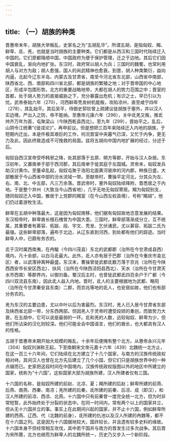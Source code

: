 ```yaml
---
---
---
```

title: （一）胡族的种类
---



晋惠帝末年，胡族大举叛乱，史家名之为“五胡乱华”。所谓五胡，是指匈奴、羯、鲜卑、氐、羌，也就是当时胡族的主要种类。它们都是从西汉和三国时代陆续迁入中国的。它们原都降顺中国，中国政府为便于保护管理，迁之于边地。其后它们因中国衰乱，渐向内地扩张。东汉时，政府常以胡人为兵；三国时的魏蜀，也常利用胡人与对方为敌；胡人愈强，国人的尚武精神也愈衰。到晋，胡人种类繁衍，益向内逼，北起今辽东半岛、内蒙古及甘肃省，南至今河北省东北部，山西省中南部，陕西省北、西、南部和四川省北部，都是胡族的繁殖之地；对于晋帝国的中心地区，形成半包围形势。北方的重要战略地带，大都在胡人的势力范围之中；晋室的首都，处于胡人势力的直接威胁之下，充分暴露出危机；有识之士，早已引以为忧。武帝泰始六年（270），河西鲜卑秃发树机能叛，攻陷凉州，直至咸宁四年（278），其乱始平。其后吴平，侍御史郭钦曾上疏建议徙胡族于塞外，并以汉人实边境，严出入之防，帝不能纳。至惠帝元康六年（296），关中氐羌又叛，推氐帅齐万年为首，屯聚梁山（今陕西乾县西北）。至九年（299），晋始平之。乱后，山阴令江统著“《徙戎论》”，再申前议。但是想把三百年来陆续迁入内地的胡族，于短期内迁出，本是件极其艰巨的工作，何况晋室中央暮气已深，又忙于内争，更无力及此，因此终致造成不可挽救的局面。兹将五胡向中国内地扩展的经过，分述于后。

匈奴自西汉宣帝受呼韩邪之降，处其部落于五原、朔方等郡，开始与汉人杂居。东汉初年，又置南单于部于西河郡，其后南单于徙其庭于左国城。灵帝末，匈奴发兵助汉讨黄巾。至董卓乱起，匈奴屯聚于洛阳北面黄河彼岸的河内郡，种族日盛，大部散居于今山西省中部的汾水流域一带。至献帝时，曹操平定河北，分其众为左、右、南、北、中五部，凡三万余落。晋武帝时，塞外匈奴陆续降附，晋悉居之于内地。于是整个并州（大致当今山西省地），几乎无地无匈奴寄居。羯为匈奴别支，随同匈奴迁入中国，散居于上党郡的羯室（在今山西左权县境），号称“羯胡”，他们仍过着游牧生活。

鲜卑在五胡中种落最大，这是因为匈奴南移，他们据有匈奴故地恣意发展的结果。东汉桓帝时，鲜卑酋长檀石槐曾为中国大患。三国时，鲜卑部落渐成分立，互不统属，其重要者有慕容、拓跋、段、宇文、秃发、乞伏诸民，尤以慕容、拓跋二氏为最强。这些鲜卑部落，遍布于北边，从辽东直到河西，到处都有他们的踪迹。当时鲜卑人中，已颇有务农的。

氐于汉时属西南夷，在冉駹（今四川茂县）东北的武都郡（治所在今甘肃成县西）境内，凡十余部，以白马氐最大。此外，氐人亦有居于巴郡（治所在今重庆市渝北区）者，以武落钟离种最盛。东汉末，曹操曾徙武都氐数万落于京兆（治所在今陕西西安市长安区西北）、扶风（治所在今陕西泾阳县西北）、天水（治所在今甘肃天水市西南）等郡界内，以御刘备。蜀汉后主时，也曾徙武都氐四百余户于广都（今四川双流县东南），因此氐人益入内地。晋时，氐人的主要根据地为武都、略阳（治所在今甘肃秦安县东南）二郡，而京兆等地的氐人，也安居如故，他们也有部分务农的。

羌为东汉的主要边患，尤以中叶以后为害最烈。东汉时，羌人已入居今甘肃省东部及陕西省北部一带，分东西两部。但因羌人于灵帝时遭受段颎的重创，而致势力大衰，在五胡中，它可以说是最弱的一环。氐和羌的人数，远较匈奴、鲜卑为少，但他们所沾染的汉化则较深。他们可能全会中国语言，他们的酋长，也大都具有汉人的性格。

五胡于晋惠帝末期开始大规模的叛乱，十余年后便掩有整个北方。从惠帝永兴元年（304）匈奴刘渊称王起，下至南朝宋文帝元嘉十六年（439）北魏统一北方止，在这一百三十六年间，它们陆续在北方建立了十几个国家，与南方的汉族传统政权相对峙。其间汉人也曾在北方先后建立了几个小国，但它们只是胡族世界中的一种点缀而已。史家把这段时间在中国境内，汉族传统政权版图以外的地区中所建立的国家，统称为“十六国”。这些国家大部为胡族所建，汉人所建者仅有三国。

十六国的名称，是匈奴所建的前赵、北凉、夏；羯所建的后赵；鲜卑所建的前燕、后燕、南燕、西秦、南凉；羌所建的后秦，氐所建的前秦、后凉、成（即汉），和汉人所建的前凉、西凉、北燕。十六国中只有前秦曾一度完全统一北方，但为时非常短暂，此外始终处于分裂的状态中。在同一时间内，常有两个以上的国家并立，但从无十六国并立的事。事实上在此期间兴起的国家，并不止十六国，例如鲜卑所建的西燕、辽西、代（北魏的前身），氐所建的仇池以及汉人所建的冉魏等，都不在十六国之列。这是因为十六国据地较大，国祚较长，并且遗有较多史料的缘故。十六国本身不但经常相互攻伐，其中若干国并与南方的晋发生过多次战争。其后晋为宋所篡，北方也继而为鲜卑人的北魏所统一，历史乃又步入一个新阶段。